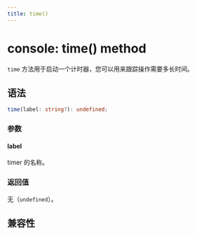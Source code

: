 ```yaml
---
title: time()
---
```


# console: time() method

`time` 方法用于启动一个计时器，您可以用来跟踪操作需要多长时间。

## 语法

```ts
time(label: string?): undefined;
```

### 参数

#### label

timer 的名称。

### 返回值

无（`undefined`）。

## 兼容性


<LegacyCompatTable metadata="lynx-api/global/console/time" />
